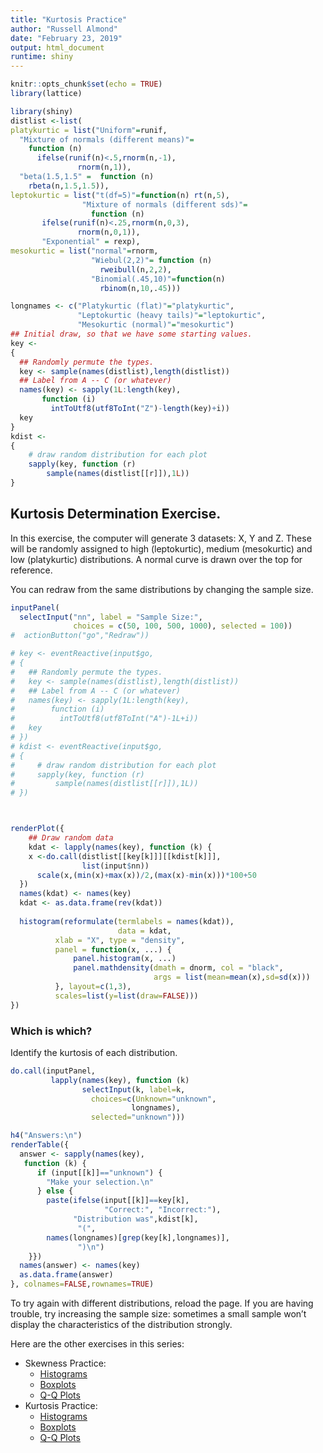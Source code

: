 ```yaml
---
title: "Kurtosis Practice"
author: "Russell Almond"
date: "February 23, 2019"
output: html_document
runtime: shiny
---
```


```r
knitr::opts_chunk$set(echo = TRUE)
library(lattice)
```

```r
library(shiny)
distlist <-list(
platykurtic = list("Uniform"=runif,
  "Mixture of normals (different means)"=
    function (n)
      ifelse(runif(n)<.5,rnorm(n,-1),
               rnorm(n,1)),
  "beta(1.5,1.5" =  function (n)
    rbeta(n,1.5,1.5)),
leptokurtic = list("t(df=5)"=function(n) rt(n,5),
                "Mixture of normals (different sds)"=
                  function (n)
       ifelse(runif(n)<.25,rnorm(n,0,3),
               rnorm(n,0,1)),
       "Exponential" = rexp),
mesokurtic = list("normal"=rnorm, 
                  "Wiebul(2,2)"= function (n)
                    rweibull(n,2,2),
                  "Binomial(.45,10)"=function(n)
                    rbinom(n,10,.45)))

longnames <- c("Platykurtic (flat)"="platykurtic",
               "Leptokurtic (heavy tails)"="leptokurtic",
               "Mesokurtic (normal)"="mesokurtic")
## Initial draw, so that we have some starting values.
key <- 
{
  ## Randomly permute the types.  
  key <- sample(names(distlist),length(distlist))
  ## Label from A -- C (or whatever)  
  names(key) <- sapply(1L:length(key),
       function (i)
         intToUtf8(utf8ToInt("Z")-length(key)+i))
  key
}
kdist <- 
{
    # draw random distribution for each plot
    sapply(key, function (r)  
        sample(names(distlist[[r]]),1L))
}

```

## Kurtosis Determination Exercise.

In this exercise, the computer will generate 3 datasets: X, Y and Z. These will be randomly assigned to high (leptokurtic), medium (mesokurtic) and low (platykurtic) distributions. A normal curve is drawn over the top for reference.

You can redraw from the same distributions by changing the sample size.

```r
inputPanel(
  selectInput("nn", label = "Sample Size:",
              choices = c(50, 100, 500, 1000), selected = 100))
#  actionButton("go","Redraw"))

# key <- eventReactive(input$go,
# {
#   ## Randomly permute the types.  
#   key <- sample(names(distlist),length(distlist))
#   ## Label from A -- C (or whatever)  
#   names(key) <- sapply(1L:length(key),
#        function (i)
#          intToUtf8(utf8ToInt("A")-1L+i))
#   key
# })
# kdist <- eventReactive(input$go,
# {
#     # draw random distribution for each plot
#     sapply(key, function (r)  
#         sample(names(distlist[[r]]),1L))
# })



renderPlot({
    ## Draw random data 
    kdat <- lapply(names(key), function (k) {
    x <-do.call(distlist[[key[k]]][[kdist[k]]],
                list(input$nn))
      scale(x,(min(x)+max(x))/2,(max(x)-min(x)))*100+50
  })
  names(kdat) <- names(key)
  kdat <- as.data.frame(rev(kdat))
  
  histogram(reformulate(termlabels = names(kdat)), 
                        data = kdat,
          xlab = "X", type = "density",
          panel = function(x, ...) {
              panel.histogram(x, ...)
              panel.mathdensity(dmath = dnorm, col = "black",
                                args = list(mean=mean(x),sd=sd(x)))
          }, layout=c(1,3),
          scales=list(y=list(draw=FALSE)))
})

```

### Which is which?

Identify the kurtosis of each distribution.

```r

do.call(inputPanel,
         lapply(names(key), function (k)
                selectInput(k, label=k,
                  choices=c(Unknown="unknown", 
                           longnames),
                  selected="unknown")))

h4("Answers:\n")
renderTable({
  answer <- sapply(names(key),
   function (k) {
      if (input[[k]]=="unknown") {
        "Make your selection.\n"
      } else {
        paste(ifelse(input[[k]]==key[k],
                     "Correct:", "Incorrect:"),
              "Distribution was",kdist[k],
               "(",
        names(longnames)[grep(key[k],longnames)],
               ")\n")
    }})
  names(answer) <- names(key)
  as.data.frame(answer)
}, colnames=FALSE,rownames=TRUE)

```

To try again with different distributions, reload the page. If you are having trouble, try increasing the sample size: sometimes a small sample won't display the characteristics of the distribution strongly.

Here are the other exercises in this series:

-   Skewness Practice:
    -   [Histograms](SkewnessPractice.Rmd)
    -   [Boxplots](SkewnessBoxplot.Rmd)
    -   [Q-Q Plots](SkewnessQQ.Rmd)
-   Kurtosis Practice:
    -   [Histograms](KurtosisPractice.Rmd)
    -   [Boxplots](KurtosisBoxplots.Rmd)
    -   [Q-Q Plots](KurtosisQQ.Rmd)
